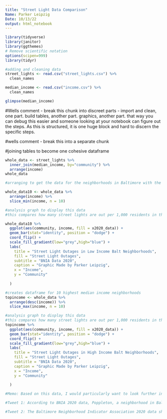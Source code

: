 ```yaml
---
title: "Street Light Data Comparison"
Name: Parker Leipzig
Date: 10/13/22
output: html_notebook
---
```


```r
library(tidyverse)
library(janitor)
library(ggthemes)
# Remove scientific notation
options(scipen=999)
library(tidyr)

```


```r
#adding and cleaning data
street_lights <- read.csv("street_lights.csv") %>% 
  clean_names

median_income <- read.csv("income.csv") %>% 
  clean_names

glimpse(median_income)

```

#Wells comment - break this chunk into discreet parts - import and clean, one part. build tables, another part. graphics, another part. that way you can debug this easier and someone looking at your notebook can figure out the steps. As this is structured, it is one huge block and hard to discern the specific steps.

#wells comment - break this into a separate chunk

#joining tables to become one cohesive dataframe

```r

whole_data <- street_lights %>% 
  inner_join(median_income, by="community") %>% 
  arrange(income)
whole_data

#arranging to get the data for the neighborhoods in Baltimore with the top 10 lowest median income

whole_data10 <- whole_data %>% 
  arrange(income) %>% 
  slice_min(income, n = 10)
```

```r
#analysis graph to display this data
#this compares how many street lights are out per 1,000 residents in the 10 neighborhoods with the lowest median incomes for 2020

whole_data10 %>% 
  ggplot(aes(community, income, fill = x2020_data)) +
  geom_bar(stat="identity", position = "dodge") +
  coord_flip() +
  scale_fill_gradient(low="grey",high="blue") +
  labs(
    title = "Street Light Outages in Low Income Balt Neighborhoods",
    fill = "Street Light Outages",
    subtitle = "BNIA Data 2020",
    caption = "Graphic Made by Parker Leipzig",
    x = "Income",
    y = "Community"
    
  )
```

```r

#creates dataframe for 10 highest median income neighborhoods
topincome <- whole_data %>% 
  arrange(desc(income)) %>% 
  slice_max(income, n = 10)
```

```r
#analysis graph to display this data
#this compares how many street lights are out per 1,000 residents in the 10 neighborhoods with the highest median incomes for 2020
topincome %>% 
  ggplot(aes(community, income, fill = x2020_data)) +
  geom_bar(stat="identity", position = "dodge") +
  coord_flip() +
  scale_fill_gradient(low="grey",high="blue") +
  labs(
    title = "Street Light Outages in High Income Balt Neighborhoods",
    fill = "Street Light Outages",
    subtitle = "BNIA Data 2020",
    caption = "Graphic Made by Parker Leipzig",
    x = "Income",
    y = "Community"
    
  )
```

```r
#Memo: Based on this data, I would particularly want to look further into the neighborhoods Southwest Baltimore, Greenmount East, and Poppleton/The Terraces/Hollins Market. Not only are these in the top ten lowest income neighborhoods in Baltimore according to BNIA 2020 data, but they are also the three neighborhoods with the most amount of street light outages per 1,000 residents, falling around 30 or more street lights outages per 1,000 residents. I would talk to the Department of Public Works and Transportation about why these areas have the most street light outages, if they have gotten any calls or complaints from residents and whether any solution will be introduced or not. I would also reach out to the councilmember for the districts that encompass these three neighborhoods, present my data and the findings and ask why these neighborhoods had such an inequality for a basic necessity like street lights that could help people get home safer. Most importantly, I would canvass the neighborhoods and see where the street light outages that are in these scarce neighborhoods are concentrated and ask residents if they think this is an issue or not. 

#Tweet 1: According to BNIA 2020 data, Poppleton, a neighborhood in Baltimore that earns a median of about $23,000 has about 28.1 street light outages per 1,000 residents. Poppleton natives, is this an important issue to you?

#Tweet 2: The Baltimore Neighborhood Indicator Association 2020 data shows that Baltimore neighborhoods with the lowest income are also the ones with the most amount of street light outages per 1,000 residents.


```